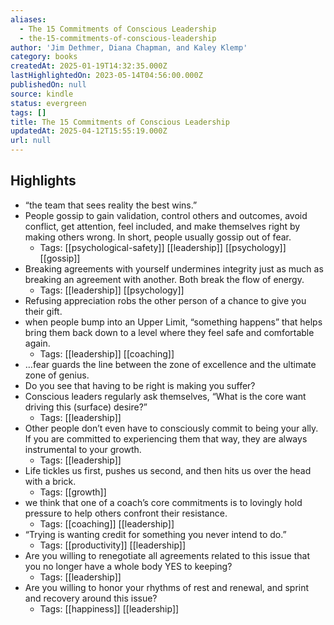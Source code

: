 ```yaml
---
aliases:
  - The 15 Commitments of Conscious Leadership
  - the-15-commitments-of-conscious-leadership
author: 'Jim Dethmer, Diana Chapman, and Kaley Klemp'
category: books
createdAt: 2025-01-19T14:32:35.000Z
lastHighlightedOn: 2023-05-14T04:56:00.000Z
publishedOn: null
source: kindle
status: evergreen
tags: []
title: The 15 Commitments of Conscious Leadership
updatedAt: 2025-04-12T15:55:19.000Z
url: null
---
```

## Highlights

- “the team that sees reality the best wins.”
- People gossip to gain validation, control others and outcomes, avoid conflict, get attention, feel included, and make themselves right by making others wrong. In short, people usually gossip out of fear.
  - Tags: [[psychological-safety]] [[leadership]] [[psychology]] [[gossip]]
- Breaking agreements with yourself undermines integrity just as much as breaking an agreement with another. Both break the flow of energy.
  - Tags: [[leadership]] [[psychology]]
- Refusing appreciation robs the other person of a chance to give you their gift.
- when people bump into an Upper Limit, “something happens” that helps bring them back down to a level where they feel safe and comfortable again.
  - Tags: [[leadership]] [[coaching]]
- …fear guards the line between the zone of excellence and the ultimate zone of genius.
- Do you see that having to be right is making you suffer?
- Conscious leaders regularly ask themselves, “What is the core want driving this (surface) desire?”
  - Tags: [[leadership]]
- Other people don’t even have to consciously commit to being your ally. If you are committed to experiencing them that way, they are always instrumental to your growth.
  - Tags: [[leadership]]
- Life tickles us first, pushes us second, and then hits us over the head with a brick.
  - Tags: [[growth]]
- we think that one of a coach’s core commitments is to lovingly hold pressure to help others confront their resistance.
  - Tags: [[coaching]] [[leadership]]
- “Trying is wanting credit for something you never intend to do.”
  - Tags: [[productivity]] [[leadership]]
- Are you willing to renegotiate all agreements related to this issue that you no longer have a whole body YES to keeping?
  - Tags: [[leadership]]
- Are you willing to honor your rhythms of rest and renewal, and sprint and recovery around this issue?
  - Tags: [[happiness]] [[leadership]]
